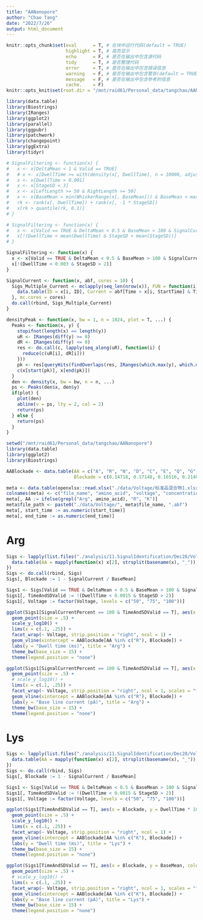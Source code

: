```yaml
---
title: "AANanopore"
author: "Chao Tang"
date: "2022/7/26"
output: html_document
---
```


```r
knitr::opts_chunk$set(eval      = T, # 在块中运行代码(default = TRUE)
                      highlight = T, # 高亮显示
                      echo      = F, # 是否在输出中包含源代码
                      tidy      = T, # 是否整理代码
                      error     = T, # 是否在输出中包含错误信息
                      warning   = F, # 是否在输出中包含警告(default = TRUE)
                      message   = F, # 是否在输出中包含参考的信息
                      cache.    = F)
knitr::opts_knit$set(root.dir = "/mnt/raid61/Personal_data/tangchao/AANanopore")
```

```r
library(data.table)
library(Biostrings)
library(IRanges)
library(ggplot2)
library(parallel)
library(ggpubr)
library(patchwork)
library(changepoint)
library(ggExtra)
library(tidyr)

# SignalFiltering <- function(x) {
#   x <- x[DeltaMean < 1 & Valid == TRUE]
#   # x <- x[DwellTime >= with(density(x[, DwellTime], n = 10000, adjust = 1), x[which.max(y)])]
#   x <- x[DwellTime > 0.001]
#   x <- x[StageSD < 3]
#   x <- x[LeftLength >= 50 & RightLength >= 50]
#   x <- x[BaseMean > min(WhiskerRange(x[, BaseMean])) & BaseMean < max(WhiskerRange(x[, BaseMean]))]
#   rk <- rank(x[, DwellTime]) + rank(x[, -1 * StageSD])
#   x[rk > quantile(rk, 0.1)]
# }

# SignalFiltering <- function(x) {
#   x <- x[Valid == TRUE & DeltaMean < 0.5 & BaseMean > 100 & SignalCurrent > 50 & SignalCurrentPercent == 100]
#   x[!(DwellTime < mean(DwellTime) & StageSD > mean(StageSD))]
# }

SignalFiltering <- function(x) {
  x <- x[Valid == TRUE & DeltaMean < 0.5 & BaseMean > 100 & SignalCurrent > 50]
  x[!(DwellTime < 0.003 & StageSD > 2)]
}

SignalCurrent <- function(x, abf, cores = 10) {
  Sigs_Multiple_Current <- mclapply(seq_len(nrow(x)), FUN = function(i) {
    data.table(ID = x[i, ID], Current = abf[Time > x[i, StartTime] & Time < x[i, EndTime], pA] / x[i, BaseMean])
  }, mc.cores = cores)
  do.call(rbind, Sigs_Multiple_Current)
}

densityPeak <- function(x, bw = 1, n = 1024, plot = T, ...) {
  Peaks <- function(x, y) {
    stopifnot(length(x) == length(y))
    uR <- IRanges(diff(y) >= 0)
    dR <- IRanges(diff(y) <= 0)
    res <- do.call(c, lapply(seq_along(uR), function(i) {
      reduce(c(uR[i], dR[i]))
    }))
    pk <- res[queryHits(findOverlaps(res, IRanges(which.max(y), which.max(y))))]
    c(x[start(pk)], x[end(pk)])
  }
  den <- density(x, bw = bw, n = n, ...)
  ps <- Peaks(den$x, den$y)
  if(plot) {
    plot(den)
    abline(v = ps, lty = 2, col = 2)
    return(ps)
  } else {
    return(ps)
  }
}
```

```r
setwd("/mnt/raid61/Personal_data/tangchao/AANanopore")
library(data.table)
library(ggplot2)
library(Biostrings)
```

```r
AABlockade <- data.table(AA = c("A", "R", "N", "D", "C", "E", "Q", "G", "H", "I", "L", "K", "M", "F", "P", "S", "T", "W", "Y", "V"), 
                         Blockade = c(0.14718, 0.17148, 0.16516, 0.21409, 0.15662, 0.24528, 0.1882, 0.12072, 0.24652, 0.20722, 0.1995, 0.16875, 0.19772, 0.22018, 0.2183, 0.13131, 0.16101, 0.22744, 0.21276, 0.19044))
```

```r
meta <- data.table(openxlsx::read.xlsx("./data/Voltage/标准品混合物1.xlsx", sheet = 1))
colnames(meta) <- c("file_name", "amino_acid", "voltage", "concentration", "start_time", "end_time", "baseline_mean")
meta[, AA := ifelse(grepl("Arg", amino_acid), "R", "K")]
meta$file_path <- paste0("./data/Voltage/", meta$file_name, ".abf")
meta[, start_time := as.numeric(start_time)]
meta[, end_time := as.numeric(end_time)]
```

# Arg

```r
Sigs <- lapply(list.files("./analysis/11.SignalIdentification/Dec28/Voltage", "RawSignal_R", full.names = TRUE), function(x) {
  data.table(AA = mapply(function(x) x[2], strsplit(basename(x), "_")), Voltage = mapply(function(x) gsub(".txt", "", x[3]), strsplit(basename(x), "_")), fread(x))
})
Sigs <- do.call(rbind, Sigs)
Sigs[, Blockade := 1 - SignalCurrent / BaseMean]

Sigs1 <- Sigs[Valid == TRUE & DeltaMean < 0.5 & BaseMean > 100 & SignalCurrent > 50]
Sigs1[, TimeAndSDValid := !(DwellTime < 0.0015 & StageSD > 2)]
Sigs1[, Voltage := factor(Voltage, levels = c("50", "75", "100"))]
```

```r
ggplot(Sigs1[SignalCurrentPercent == 100 & TimeAndSDValid == T], aes(x = Blockade, y = DwellTime * 1000, colour = Voltage)) + 
  geom_point(size = .5) + 
  scale_y_log10() + 
  lims(x = c(.1, .25)) + 
  facet_wrap(~ Voltage, strip.position = "right", ncol = 1) + 
  geom_vline(xintercept = AABlockade[AA %in% c("R"), Blockade]) + 
  labs(y = "Dwell time (ms)", title = "Arg") +
  theme_bw(base_size = 15) + 
  theme(legend.position = "none")
```

```r
ggplot(Sigs1[SignalCurrentPercent == 100 & TimeAndSDValid == T], aes(x = Blockade, y = BaseMean, colour = Voltage)) + 
  geom_point(size = .5) + 
  # scale_y_log10() + 
  lims(x = c(.1, .25)) + 
  facet_wrap(~ Voltage, strip.position = "right", ncol = 1, scales = "free_y") + 
  geom_vline(xintercept = AABlockade[AA %in% c("R"), Blockade]) + 
  labs(y = "Base line current (pA)", title = "Arg") +
  theme_bw(base_size = 15) + 
  theme(legend.position = "none")
```









# Lys

```r
Sigs <- lapply(list.files("./analysis/11.SignalIdentification/Dec28/Voltage", "RawSignal_K", full.names = TRUE), function(x) {
  data.table(AA = mapply(function(x) x[2], strsplit(basename(x), "_")), Voltage = mapply(function(x) gsub(".txt", "", x[3]), strsplit(basename(x), "_")), fread(x))
})
Sigs <- do.call(rbind, Sigs)
Sigs[, Blockade := 1 - SignalCurrent / BaseMean]

Sigs1 <- Sigs[Valid == TRUE & DeltaMean < 0.5 & BaseMean > 100 & SignalCurrent > 50]
Sigs1[, TimeAndSDValid := !(DwellTime < 0.0015 & StageSD > 2)]
Sigs1[, Voltage := factor(Voltage, levels = c("50", "75", "100"))]
```

```r
ggplot(Sigs1[TimeAndSDValid == T], aes(x = Blockade, y = DwellTime * 1000, colour = Voltage)) + 
  geom_point(size = .5) + 
  scale_y_log10() + 
  lims(x = c(.1, .25)) + 
  facet_wrap(~ Voltage, strip.position = "right", ncol = 1) + 
  geom_vline(xintercept = AABlockade[AA %in% c("K"), Blockade]) + 
  labs(y = "Dwell time (ms)", title = "Lys") +
  theme_bw(base_size = 15) + 
  theme(legend.position = "none")
```

```r
ggplot(Sigs1[TimeAndSDValid == T], aes(x = Blockade, y = BaseMean, colour = Voltage)) + 
  geom_point(size = .5) + 
  # scale_y_log10() + 
  lims(x = c(.1, .25)) + 
  facet_wrap(~ Voltage, strip.position = "right", ncol = 1, scales = "free_y") + 
  geom_vline(xintercept = AABlockade[AA %in% c("K"), Blockade]) + 
  labs(y = "Base line current (pA)", title = "Lys") +
  theme_bw(base_size = 15) + 
  theme(legend.position = "none")
```









